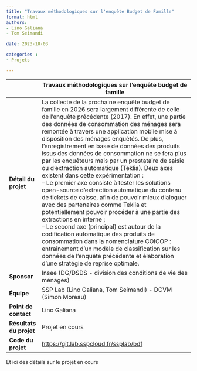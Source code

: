 ```yaml
---
title: "Travaux méthodologiques sur l'enquête Budget de Famille"
format: html
authors: 
- Lino Galiana
- Tom Seimandi

date: 2023-10-03

categories : 
- Projets

---
```


|              | Travaux méthodologiques sur l'enquête budget de famille                               |
|--------------|---------------------------------------------------------------------------------------|
| **Détail du projet**         | La collecte de la prochaine enquête budget de famille en 2026 sera largement différente de celle de l'enquête précédente (2017). En effet, une partie des données de consommation des ménages sera remontée à travers une application mobile mise à disposition des ménages enquêtés. De plus, l'enregistrement en base de données des produits issus des données de consommation ne se fera plus par les enquêteurs mais par un prestataire de saisie ou d'extraction automatique (Teklia). Deux axes existent dans cette expérimentation : <br> -- Le premier axe consiste à tester les solutions open-source d'extraction automatique du contenu de tickets de caisse, afin de pouvoir mieux dialoguer avec des partenaires comme Teklia et potentiellement pouvoir procéder à une partie des extractions en interne ; <br> -- Le second axe (principal) est autour de la codification automatique des produits de consommation dans la nomenclature COICOP : entraînement d'un modèle de classification sur les données de l'enquête précédente et élaboration d'une stratégie de reprise optimale.                                                                                             |
| **Sponsor**                  | Insee (DG/DSDS - division des conditions de vie des ménages)         |
| **Équipe**                   | SSP Lab (Lino Galiana, Tom Seimandi) - DCVM (Simon Moreau)           |
| **Point de contact**         | Lino Galiana                                                         |
| **Résultats du projet**      | Projet en cours                                                      |
| **Code du projet**           |[https://git.lab.sspcloud.fr/ssplab/bdf](https://git.lab.sspcloud.fr/ssplab/bdf) |


Et ici des détails sur le projet en cours